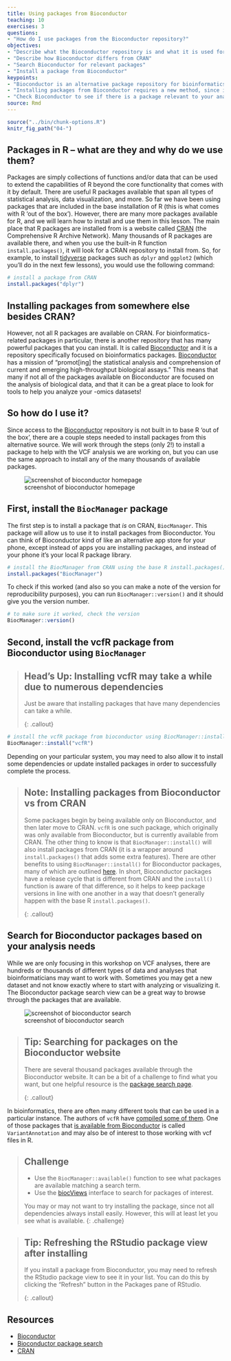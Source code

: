 ```yaml
---
title: Using packages from Bioconductor
teaching: 10
exercises: 3
questions:
- "How do I use packages from the Bioconductor repository?"
objectives:
- "Describe what the Bioconductor repository is and what it is used for"
- "Describe how Bioconductor differs from CRAN"
- "Search Bioconductor for relevant packages"
- "Install a package from Bioconductor"
keypoints:
- "Bioconductor is an alternative package repository for bioinformatics packages."
- "Installing packages from Bioconductor requires a new method, since it is not compatible with the `install.packages()` function used for CRAN."
- "Check Bioconductor to see if there is a package relevant to your analysis before writing code yourself."
source: Rmd
---
```


```r
source("../bin/chunk-options.R")
knitr_fig_path("04-")
```

## Packages in R -- what are they and why do we use them?

Packages are simply collections of functions and/or data that can be used to extend the capabilities of R beyond the core functionality that comes with it by default. There are useful R packages available that span all types of statistical analysis, data visualization, and more. So far we have been using packages that are included in the base installation of R (this is what comes with R 'out of the box'). However, there are many more packages available for R, and we will learn how to install and use them in this lesson. The main place that R packages are installed from is a website called [CRAN](https://cran.r-project.org/) (the Comprehensive R Archive Network). Many thousands of R packages are available there, and when you use the built-in R function `install.packages()`, it will look for a CRAN repository to install from. So, for example, to install [tidyverse](https://www.tidyverse.org) packages such as `dplyr` and `ggplot2` (which you'll do in the next few lessons), you would use the following command:

```r
# install a package from CRAN
install.packages("dplyr")
```

## Installing packages from somewhere else besides CRAN?

However, not all R packages are available on CRAN. For bioinformatics-related packages in particular, there is another repository that has many powerful packages that you can install. It is called [Bioconductor](https://bioconductor.org/) and it is a repository specifically focused on bioinformatics packages. [Bioconductor](https://bioconductor.org/) has a mission of "promot[ing] the statistical analysis and comprehension of current and emerging high-throughput biological assays." This means that many if not all of the packages available on Bioconductor are focused on the analysis of biological data, and that it can be a great place to look for tools to help you analyze your -omics datasets!

## So how do I use it?

Since access to the [Bioconductor](https://bioconductor.org/) repository is not built in to base R 'out of the box', there are a couple steps needed to install packages from this alternative source. We will work through the steps (only 2!) to install a package to help with the VCF analysis we are working on, but you can use the same approach to install any of the many thousands of available packages.

![screenshot of bioconductor homepage](../fig/bioconductor_website_screenshot.jpg)

## First, install the `BiocManager` package

The first step is to install a package that *is* on CRAN, `BiocManager`. This package will allow us to use it to install packages from Bioconductor. You can think of Bioconductor kind of like an alternative app store for your phone, except instead of apps you are installing packages, and instead of your phone it's your local R package library.

```r
# install the BiocManager from CRAN using the base R install.packages() function
install.packages("BiocManager")
```

To check if this worked (and also so you can make a note of the version for reproducibility purposes), you can run `BiocManager::version()` and it should give you the version number.

```r
# to make sure it worked, check the version
BiocManager::version()
```

## Second, install the vcfR package from Bioconductor using `BiocManager`

> ## Head's Up: Installing vcfR may take a while due to numerous dependencies
>
> Just be aware that installing packages that have many dependencies can take a while.
>
{: .callout}

```r
# install the vcfR package from bioconductor using BiocManager::install()
BiocManager::install("vcfR")
```
Depending on your particular system, you may need to also allow it to install some dependencies or update installed packages in order to successfully complete the process.

> ## Note: Installing packages from Bioconductor vs from CRAN 
> Some packages begin by being available only on Bioconductor, and then later
> move to CRAN. `vcfR` is one such package, which originally was only available
> from Bioconductor, but is currently available from CRAN. The other thing to
> know is that `BiocManager::install()` will also install packages from CRAN (it
> is a wrapper around `install.packages()` that adds some extra features). There
> are other benefits to using `BiocManager::install()` for Bioconductor
> packages, many of which are outlined
> [here](https://www.bioconductor.org/install/). In short, Bioconductor packages
> have a release cycle that is different from CRAN and the `install()` function
> is aware of that difference, so it helps to keep package versions in line with
> one another in a way that doesn't generally happen with the base R
> `install.packages()`.
>
{: .callout}


## Search for Bioconductor packages based on your analysis needs

While we are only focusing in this workshop on VCF analyses, there are hundreds or thousands of different types of data and analyses that bioinformaticians may want to work with. Sometimes you may get a new dataset and not know exactly where to start with analyzing or visualizing it. The Bioconductor package search view can be a great way to browse through the packages that are available.

![screenshot of bioconductor search](../fig/bioconductor_search.jpg)

> ## Tip: Searching for packages on the Bioconductor website
>
> There are several thousand packages available through the Bioconductor website.
> It can be a bit of a challenge to find what you want, but one helpful resource
> is the [package search page](https://bioconductor.org/packages/release/BiocViews.html#___Software).
>
{: .callout}

In bioinformatics, there are often many different tools that can be used in a
particular instance. The authors of `vcfR` have [compiled some of
them](https://github.com/knausb/vcfR#software-that-produce-vcf-files). One of
those packages that [is available from
Bioconductor](https://bioconductor.org/packages/release/bioc/html/VariantAnnotation.html)
is called `VariantAnnotation` and may also be of interest to those working with
vcf files in R.

> ## Challenge
>
> - Use the `BiocManager::available()` function to see what packages are available matching a search term.
> - Use the [biocViews](https://bioconductor.org/packages/release/BiocViews.html#___Software) interface to search for packages of interest.
>
> You may or may not want to try installing the package, since not all dependencies always install easily. However, this will at least let you see what is available. 
{: .challenge}

> ## Tip: Refreshing the RStudio package view after installing
>
> If you install a package from Bioconductor, you may need to refresh the RStudio package view to see it in your list. You can do this by clicking the "Refresh" button in the Packages pane of RStudio.
>
{: .callout}

## Resources

- [Bioconductor](https://bioconductor.org/)
- [Bioconductor package search](https://bioconductor.org/packages/release/BiocViews.html#___Software)
- [CRAN](https://cran.r-project.org/)
